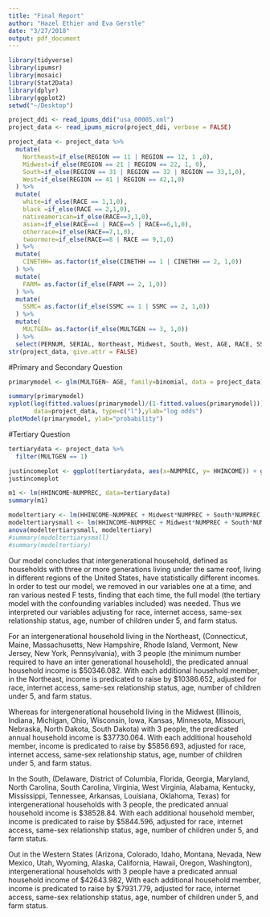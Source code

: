 ```yaml
---
title: "Final Report"
author: "Hazel Ethier and Eva Gerstle"
date: "3/27/2018"
output: pdf_document
---
```

```r
library(tidyverse)
library(ipumsr)
library(mosaic)
library(Stat2Data)
library(dplyr)
library(ggplot2)
setwd("~/Desktop")

project_ddi <- read_ipums_ddi("usa_00005.xml")
project_data <- read_ipums_micro(project_ddi, verbose = FALSE)

```

```r
project_data <- project_data %>%
  mutate(
    Northeast=if_else(REGION == 11 | REGION == 12, 1 ,0),
    Midwest=if_else(REGION == 21 | REGION == 22, 1, 0),
    South=if_else(REGION == 31 | REGION == 32 | REGION == 33,1,0),
    West=if_else(REGION == 41 | REGION == 42,1,0)
  ) %>%
  mutate(
    white=if_else(RACE == 1,1,0),
    black =if_else(RACE == 2,1,0),
    nativeamerican=if_else(RACE==3,1,0),
    asian=if_else(RACE==4 | RACE==5 | RACE==6,1,0),
    otherrace=if_else(RACE==7,1,0),
    twoormore=if_else(RACE==8 | RACE == 9,1,0)
  ) %>%
  mutate(
    CINETHH= as.factor(if_else(CINETHH == 1 | CINETHH == 2, 1,0))
  ) %>%
  mutate(
    FARM= as.factor(if_else(FARM == 2, 1,0))
  ) %>%
  mutate(
    SSMC= as.factor(if_else(SSMC == 1 | SSMC == 2, 1,0))
  ) %>%
  mutate(
    MULTGEN= as.factor(if_else(MULTGEN == 3, 1,0))
  ) %>%
  select(PERNUM, SERIAL, Northeast, Midwest, South, West, AGE, RACE, SSMC, FARM, CINETHH, MULTGEN, HHINCOME, NCHLT5, white, black, nativeamerican, asian, otherrace, twoormore, NUMPREC)
str(project_data, give.attr = FALSE)
```
#Primary and Secondary Question 
```r
primarymodel <- glm(MULTGEN~ AGE, family=binomial, data = project_data)

```
```r
summary(primarymodel)
xyplot(log(fitted.values(primarymodel)/(1-fitted.values(primarymodel)))~AGE, 
       data=project_data, type=c("l"),ylab="log odds")
plotModel(primarymodel, ylab="probability")

```

#Tertiary Question
```r
tertiarydata <- project_data %>%
  filter(MULTGEN == 1)

justincomeplot <- ggplot(tertiarydata, aes(x=NUMPREC, y= HHINCOME)) + geom_jitter(alpha =.1, color ="blue") 
justincomeplot

m1 <- lm(HHINCOME~NUMPREC, data=tertiarydata)
summary(m1)

```


```r
modeltertiary <- lm(HHINCOME~NUMPREC + Midwest*NUMPREC + South*NUMPREC + West*NUMPREC + AGE + FARM + NCHLT5 + black*NUMPREC + nativeamerican*NUMPREC + asian*NUMPREC + otherrace*NUMPREC + twoormore*NUMPREC + CINETHH + SSMC, data=tertiarydata)
modeltertiarysmall <- lm(HHINCOME~NUMPREC + Midwest*NUMPREC + South*NUMPREC + West*NUMPREC, data=tertiarydata)
anova(modeltertiarysmall, modeltertiary)
#summary(modeltertiarysmall)
#summary(modeltertiary)

```
Our model concludes that intergenerational household, defined as households with three or more generations living under the same roof, living in different regions of the United States, have statistically different incomes.
 In order to test our model, we removed in our variables one at a time, and ran various nested F tests, finding that each time, the full model (the tertiary model with the confounding variables included) was needed.  Thus we interpreted our variables adjusting for race, internet access, same-sex relationship status, age, number of children under 5, and farm status.


For an intergenerational household living in the Northeast, (Connecticut, Maine, Massachusetts, New Hampshire, Rhode Island, Vermont, New Jersey, New York, Pennsylvania), with 3 people (the minimum number required to have an inter generational household), the predicated annual household income is $50346.082. With each additional household member, in the Northeast, income is predicated to raise by \$10386.652, adjusted for race, internet access, same-sex relationship status, age, number of children under 5, and farm status. 

Whereas for intergenerational household living in the Midwest (Illinois, Indiana, Michigan, Ohio, Wisconsin, Iowa, Kansas, Minnesota, Missouri, Nebraska, North Dakota, South Dakota) 
with 3 people, the predicated annual household income is $37730.064. With each additional household member, income is predicated to raise by \$5856.693, adjusted for race, internet access, same-sex relationship status, age, number of children under 5, and farm status. 

In the South, (Delaware, District of Columbia, Florida, Georgia, Maryland, North Carolina, South Carolina, Virginia, West Virginia, Alabama, Kentucky, Mississippi, Tennessee, Arkansas, Louisiana, Oklahoma, Texas) for intergenerational households with 3 people, the predicated annual household income is $38528.84. With each additional household member, income is predicated to raise by \$5844.596, adjusted for race, internet access, same-sex relationship status, age, number of children under 5, and farm status. 

Out in the Western States (Arizona, Colorado, Idaho, Montana, Nevada, New Mexico, Utah, Wyoming, Alaska, California, Hawaii, Oregon, Washington), intergenerational households with 3 people have a predicated annual household income of $42643.982, With each additional household member, income is predicated to raise by \$7931.779, adjusted for race, internet access, same-sex relationship status, age, number of children under 5, and farm status. 
